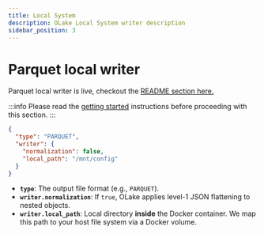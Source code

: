 ```yaml
---
title: Local System
description: OLake Local System writer description
sidebar_position: 3
---
```


# Parquet local writer
Parquet local writer is live, checkout the [README section here.](https://github.com/datazip-inc/olake/blob/master/README.md)

:::info
Please read the [getting started](../getting-started) instructions before proceeding with this section.
:::


```json title="olake_folder/writer.json"
{
  "type": "PARQUET",
  "writer": {
    "normalization": false,
    "local_path": "/mnt/config"
  }
}
```

- **`type`**: The output file format (e.g., `PARQUET`).
- **`writer.normalization`**: If `true`, OLake applies level-1 JSON flattening to nested objects.
- **`writer.local_path`**: Local directory **inside** the Docker container. We map this path to your host file system via a Docker volume.


